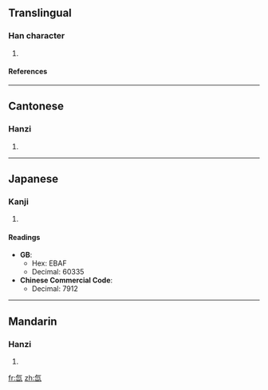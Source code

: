 ==Translingual==
===Han character===
{{Han char|rn=84|rad=气|as=03|sn=7|four=8071<sub>7</sub>|canj=人弓山 (ONU)}}
# {{defn|Han|sort=气03}}
====References====
{{Han ref|kx=0599.041|dkj=17047|hdz=32010.070|uh=6C19|ud=27673|bh=CB49|bd=52041}}

----
==Cantonese==
===Hanzi===
{{yue-hanzi|jyut=|y=saan1, sin1}}
# {{defn|Cantonese}}

----
==Japanese==
===Kanji===
{{ja-kanji|grade=|rs=气03}}
# {{defn|Japanese}} 
====Readings====
{{ja-readings|on=[[せん]] (sen)|kun=}}



* '''GB''':
** Hex: EBAF
** Decimal: 60335
* '''Chinese Commercial Code''':
** Decimal: 7912

----
==Mandarin==
===Hanzi===
{{cmn-hanzi|pin=[[xiān]] (xian1)|wg=hsien<sup>1</sup>}}
# {{defn|Mandarin}}

[[fr:氙]]
[[zh:氙]]
